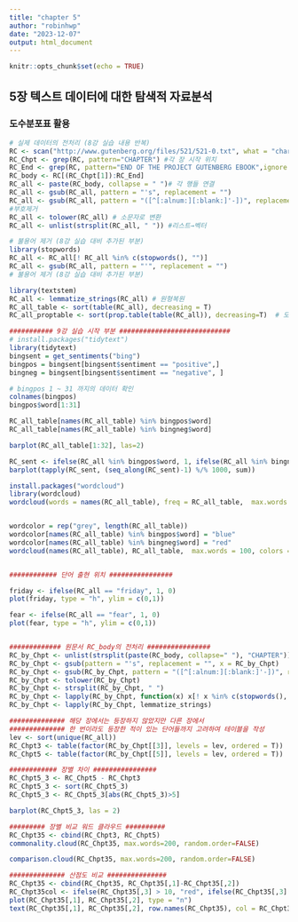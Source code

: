 ```yaml
---
title: "chapter 5"
author: "robinhwp"
date: "2023-12-07"
output: html_document
---
```


```r
knitr::opts_chunk$set(echo = TRUE)
```
## 5장 텍스트 데이터에 대한 탐색적 자료분석

### 도수분포표 활용
```r

# 실제 데이터의 전처리 (8강 실습 내용 반복)
RC <- scan("http://www.gutenberg.org/files/521/521-0.txt", what = "character",  encoding = "UTF-8", sep = "\n")
RC_Chpt <- grep(RC, pattern="CHAPTER") #각 장 시작 위치
RC_End <- grep(RC, pattern="END OF THE PROJECT GUTENBERG EBOOK",ignore.case=T)-1  # 본문이 끝나는 위치 정보 추출
RC_body <- RC[(RC_Chpt[1]):RC_End]
RC_all <- paste(RC_body, collapse = " ")# 각 행들 연결 
RC_all <- gsub(RC_all, pattern = "'s", replacement = "")
RC_all <- gsub(RC_all, pattern = "([^[:alnum:][:blank:]'-])", replacement = "") 
#부호제거
RC_all <- tolower(RC_all) # 소문자로 변환
RC_all <- unlist(strsplit(RC_all, " ")) #리스트→벡터

# 불용어 제거 (8강 실습 대비 추가된 부분)
library(stopwords)
RC_all <- RC_all[! RC_all %in% c(stopwords(), "")]
RC_all <- gsub(RC_all, pattern = "'", replacement = "")
# 불용어 제거 (8강 실습 대비 추가된 부분)

library(textstem)
RC_all <- lemmatize_strings(RC_all) # 원형복원
RC_all_table <- sort(table(RC_all), decreasing = T)
RC_all_proptable <- sort(prop.table(table(RC_all)), decreasing=T)  # 도수분포표 및 상대도수분포표

########### 9강 실습 시작 부분 ############################
# install.packages("tidytext")
library(tidytext)
bingsent = get_sentiments("bing")
bingpos = bingsent[bingsent$sentiment == "positive",]
bingneg = bingsent[bingsent$sentiment == "negative", ]

# bingpos 1 ~ 31 까지의 데이터 확인
colnames(bingpos)
bingpos$word[1:31]

RC_all_table[names(RC_all_table) %in% bingpos$word]
RC_all_table[names(RC_all_table) %in% bingneg$word]

barplot(RC_all_table[1:32], las=2)

RC_sent <- ifelse(RC_all %in% bingpos$word, 1, ifelse(RC_all %in% bingneg$word, -1, 0))
barplot(tapply(RC_sent, (seq_along(RC_sent)-1) %/% 1000, sum))

install.packages("wordcloud")
library(wordcloud)
wordcloud(words = names(RC_all_table), freq = RC_all_table,  max.words = 100)


wordcolor = rep("grey", length(RC_all_table))
wordcolor[names(RC_all_table) %in% bingpos$word] = "blue"
wordcolor[names(RC_all_table) %in% bingneg$word] = "red"
wordcloud(names(RC_all_table), RC_all_table,  max.words = 100, colors = wordcolor, random.order = F, ordered.colors = T)


############ 단어 출현 위치 ################

friday <- ifelse(RC_all == "friday", 1, 0)
plot(friday, type = "h", ylim = c(0,1))

fear <- ifelse(RC_all == "fear", 1, 0)
plot(fear, type = "h", ylim = c(0,1))


############# 원문서 RC_body의 전처리 ################
RC_by_Chpt <- unlist(strsplit(paste(RC_body, collapse=" "), "CHAPTER"))[-1:-25]
RC_by_Chpt <- gsub(pattern = "'s", replacement = "", x = RC_by_Chpt)
RC_by_Chpt <- gsub(RC_by_Chpt, pattern = "([^[:alnum:][:blank:]'-])", replacement = "")
RC_by_Chpt <- tolower(RC_by_Chpt)
RC_by_Chpt <- strsplit(RC_by_Chpt, " ")
RC_by_Chpt <- lapply(RC_by_Chpt, function(x) x[! x %in% c(stopwords(), "")])
RC_by_Chpt <- lapply(RC_by_Chpt, lemmatize_strings)

############## 해당 장에서는 등장하지 않았지만 다른 장에서 
############## 한 번이라도 등장한 적이 있는 단어들까지 고려하여 테이블을 작성
lev <- sort(unique(RC_all))
RC_Chpt3 <- table(factor(RC_by_Chpt[[3]], levels = lev, ordered = T))
RC_Chpt5 <- table(factor(RC_by_Chpt[[5]], levels = lev, ordered = T))

############ 장별 차이 ################
RC_Chpt5_3 <- RC_Chpt5 - RC_Chpt3
RC_Chpt5_3 <- sort(RC_Chpt5_3)
RC_Chpt5_3 <- RC_Chpt5_3[abs(RC_Chpt5_3)>5]

barplot(RC_Chpt5_3, las = 2)

######### 장별 비교 워드 클라우드 ##########
RC_Chpt35 <- cbind(RC_Chpt3, RC_Chpt5)
commonality.cloud(RC_Chpt35, max.words=200, random.order=FALSE)

comparison.cloud(RC_Chpt35, max.words=200, random.order=FALSE)

############## 산점도 비교 ###############
RC_Chpt35 <- cbind(RC_Chpt35, RC_Chpt35[,1]-RC_Chpt35[,2])
RC_Chpt35col <- ifelse(RC_Chpt35[,3] > 10, "red", ifelse(RC_Chpt35[,3] < -10, "blue", "grey"))
plot(RC_Chpt35[,1], RC_Chpt35[,2], type = "n")
text(RC_Chpt35[,1], RC_Chpt35[,2], row.names(RC_Chpt35), col = RC_Chpt35col)


```

